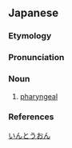 ==Japanese==

===Etymology===
{{wikipedia|lang=ja}}
{{ja-kanjitab|yomi=o|いん|とう|おん}}
{{rfe|lang=ja}}

===Pronunciation===
{{ja-pron|いんとうおん|acc=3|acc_ref=DJR|y=o}}

===Noun===
{{ja-noun|いんとうおん}}

# {{lb|ja|sort=いんとうおん|phonetics}} [[pharyngeal]]

===References===
<references/>

[[Category:ja:Sound|いんとうおん]]